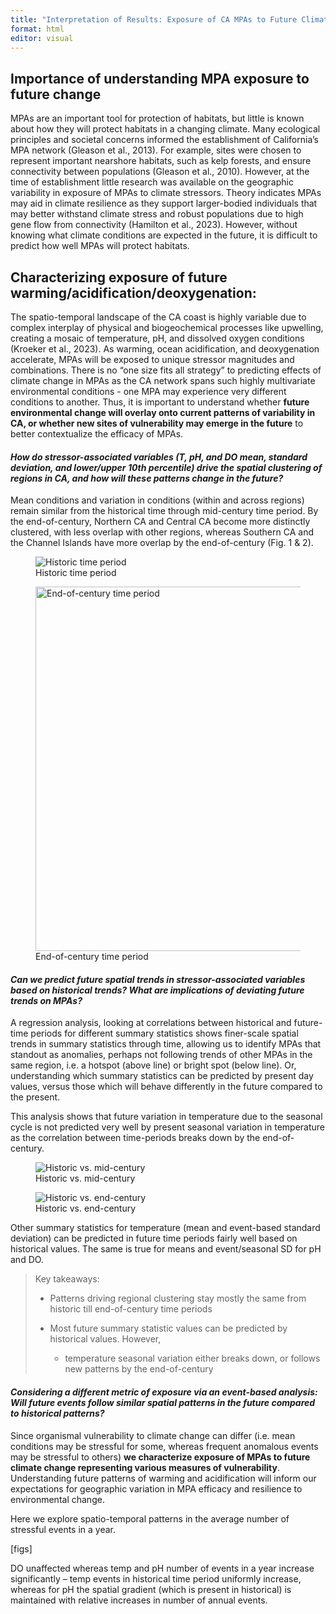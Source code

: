 ```yaml
---
title: "Interpretation of Results: Exposure of CA MPAs to Future Climate"
format: html
editor: visual
---
```


## Importance of understanding MPA exposure to future change

MPAs are an important tool for protection of habitats, but little is known about how they will protect habitats in a changing climate. Many ecological principles and societal concerns informed the establishment of California’s MPA network (Gleason et al., 2013). For example, sites were chosen to represent important nearshore habitats, such as kelp forests, and ensure connectivity between populations (Gleason et al., 2010). However, at the time of establishment little research was available on the geographic variability in exposure of MPAs to climate stressors. Theory indicates MPAs may aid in climate resilience as they support larger-bodied individuals that may better withstand climate stress and robust populations due to high gene flow from connectivity (Hamilton et al., 2023). However, without knowing what climate conditions are expected in the future, it is difficult to predict how well MPAs will protect habitats. 

## Characterizing exposure of future warming/acidification/deoxygenation:

The spatio-temporal landscape of the CA coast is highly variable due to complex interplay of physical and biogeochemical processes like upwelling, creating a mosaic of temperature, pH, and dissolved oxygen conditions (Kroeker et al., 2023). As warming, ocean acidification, and deoxygenation accelerate, MPAs will be exposed to unique stressor magnitudes and combinations. There is no “one size fits all strategy” to predicting effects of climate change in MPAs as the CA network spans such highly multivariate environmental conditions - one MPA may experience very different conditions to another. Thus, it is important to understand whether **future environmental change will overlay onto current patterns of variability in CA, or whether new sites of vulnerability may emerge in the future** to better contextualize the efficacy of MPAs. 

#### *How do stressor-associated variables (T, pH, and DO mean, standard deviation, and lower/upper 10th percentile) drive the spatial clustering of regions in CA, and how will these patterns change in the future?*

Mean conditions and variation in conditions (within and across regions) remain similar from the historical time through mid-century time period. By the end-of-century, Northern CA and Central CA become more distinctly clustered, with less overlap with other regions, whereas Southern CA and the Channel Islands have more overlap by the end-of-century (Fig. 1 & 2).

::: {layout-ncol="2"}
![Historic time period](mpaexposure_files/figure-html/plot_pca-1.png){#fig-pca-1}

![End-of-century time period](mpaexposure_files/figure-html/plot_pca-3.png){#fig-pca-3 width="583"}
:::

#### *Can we predict future spatial trends in stressor-associated variables based on historical trends? What are implications of deviating future trends on MPAs?*

A regression analysis, looking at correlations between historical and future-time periods for different summary statistics shows finer-scale spatial trends in summary statistics through time, allowing us to identify MPAs that standout as anomalies, perhaps not following trends of other MPAs in the same region, i.e. a hotspot (above line) or bright spot (below line). Or, understanding which summary statistics can be predicted by present day values, versus those which will behave differently in the future compared to the present.

This analysis shows that future variation in temperature due to the seasonal cycle is not predicted very well by present seasonal variation in temperature as the correlation between time-periods breaks down by the end-of-century.

::: {layout-ncol="2"}
![Historic vs. mid-century](mpaexposure_files/figure-html/plot_regression_temp-3.png){#fig-regression-1}

![Historic vs. end-century](mpaexposure_files/figure-html/plot_regression_temp-4.png){#fig-regression-2}
:::

Other summary statistics for temperature (mean and event-based standard deviation) can be predicted in future time periods fairly well based on historical values. The same is true for means and event/seasonal SD for pH and DO.

> Key takeaways:
>
> -   Patterns driving regional clustering stay mostly the same from historic till end-of-century time periods
>
> -   Most future summary statistic values can be predicted by historical values. However,
>
>     -   temperature seasonal variation either breaks down, or follows new patterns by the end-of-century

#### *Considering a different metric of exposure via an event-based analysis: Will future events follow similar spatial patterns in the future compared to historical patterns?*

Since organismal vulnerability to climate change can differ (i.e. mean conditions may be stressful for some, whereas frequent anomalous events may be stressful to others) **we characterize exposure of MPAs to future climate change representing various measures of vulnerability**. Understanding future patterns of warming and acidification will inform our expectations for geographic variation in MPA efficacy and resilience to environmental change.

Here we explore spatio-temporal patterns in the average number of stressful events in a year.

\[figs\]

<div>

DO unaffected whereas temp and pH number of events in a year increase significantly – temp events in historical time period uniformly increase, whereas for pH the spatial gradient (which is present in historical) is maintained with relative increases in number of annual events.

</div>

#### 
